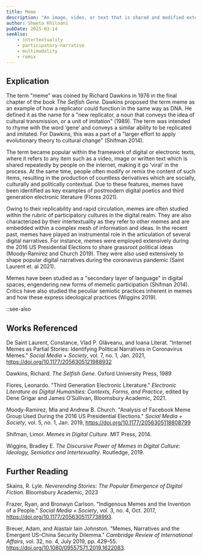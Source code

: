 ```yaml
---
title: Meme
description: "An image, video, or text that is shared and modified extensively by users in digital spaces, giving rise to a rich body of derivatives "
author: Shweta Khilnani
pubDate: 2025-03-14
seeAlso:
    - intertextuality
    - participatory-narrative
    - multimodality
    - remix
---
```

## Explication

The term "meme" was coined by Richard Dawkins in 1976 in the final chapter of the book *The Selfish Gene*. Dawkins proposed the term meme as an example of how a replicator could function in the same way as DNA. He defined it as the name for a "new replicator, a noun that conveys the idea of cultural transmission, or a unit of imitation" (1989). The term was intended to rhyme with the word ‘gene’ and conveys a similar ability to be replicated and imitated. For Dawkins, this was a part of a "larger effort to apply evolutionary theory to cultural change" (Shifman 2014). 

The term became popular within the framework of digital or electronic texts, where it refers to any item such as a video, image or written text which is shared repeatedly by people on the internet, making it go ‘viral’ in the process. At the same time, people often modify or remix the content of such items, resulting in the production of countless derivatives which are socially, culturally and politically contextual. Due to these features, memes have been identified as key examples of postmodern digital poetics and third generation electronic literature (Flores 2021).  

Owing to their replicability and rapid circulation, memes are often studied within the rubric of participatory cultures in the digital realm. They are also characterized by their intertextuality as they refer to other memes and are embedded within a complex mesh of information and ideas. In the recent past, memes have played an instrumental role in the articulation of several digital narratives. For instance, memes were employed extensively during the 2016 US Presidential Elections to share grassroot political ideas (Moody-Ramirez and Church 2019). They were also used extensively to shape popular digital narratives during the coronavirus pandemic (Saint Laurent et. al 2021).  

Memes have been studied as a "secondary layer of language" in digital spaces, engendering new forms of memetic participation (Shifman 2014). Critics have also studied the peculiar semiotic practices inherent in memes and how these express ideological practices (Wiggins 2019).  

::see-also

## Works Referenced

De Saint Laurent, Constance, Vlad P. Glăveanu, and Ioana Literat. "Internet Memes as Partial Stories: Identifying Political Narratives in Coronavirus Memes." *Social Media + Society*, vol. 7, no. 1, Jan. 2021, https://doi.org/10.1177/2056305121988932 

Dawkins, Richard. *The Selfish Gene*. Oxford University Press, 1989 

Flores, Leonardo. "Third Generation Electronic Literature." *Electronic Literature as Digital Humanities: Contexts, Forms, and Practice*, edited by Dene Grigar and James O’Sullivan, Bloomsbury Academic, 2021. 

Moody-Ramirez, Mia and Andrew B. Church. "Analysis of Facebook Meme Group Used During the 2016 US Presidential Elections." *Social Media + Society*, vol. 5, no. 1, Jan. 2019, https://doi.org/10.1177/2056305118808799 

Shifman, Limor. *Memes in Digital Culture*. MIT Press, 2014.  

Wiggins, Bradley E. *The Discursive Power of Memes in Digital Culture: Ideology, Semiotics and Intertexuality*. Routledge, 2019. 


## Further Reading

Skains, R. Lyle. *Neverending Stories: The Popular Emergence of Digital Fiction*. Bloomsbury Academic, 2023 

Frazer, Ryan, and Bronwyn Carlson. "Indigenous Memes and the Invention of a People." *Social Media + Society*, vol. 3, no. 4, Oct. 2017, https://doi.org/10.1177/2056305117738993. 

Breuer, Adam, and Alastair Iain Johnston. "Memes, Narratives and the Emergent US–China Security Dilemma." *Cambridge Review of International Affairs*, vol. 32, no. 4, July 2019, pp. 429–55. https://doi.org/10.1080/09557571.2019.1622083. 